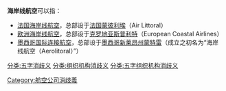 '''海岸线航空'''可以指：

*[[法国海岸线航空|法国海岸线航空]]，总部设于[[法国|法国]][[蒙彼利埃|蒙彼利埃]]（Air Littoral）
*[[欧洲海岸线航空|欧洲海岸线航空]]，总部设于[[克罗地亚|克罗地亚]][[斯普利特|斯普利特]]（European Coastal Airlines）
*[[墨西哥国际连接航空|墨西哥国际连接航空]]，总部设于[[墨西哥|墨西哥]][[新莱昂州|新莱昂州]][[蒙特雷|蒙特雷]]（成立之初名为“海岸线航空（Aerolitoral）”）

{{disambig}}
[[Category:航空公司消歧義|Category:航空公司消歧義]]
[[分类:五字消歧义|分类:五字消歧义]]
[[分类:组织机构消歧义|分类:组织机构消歧义]]
[[分类:五字组织机构消歧义|分类:五字组织机构消歧义]]